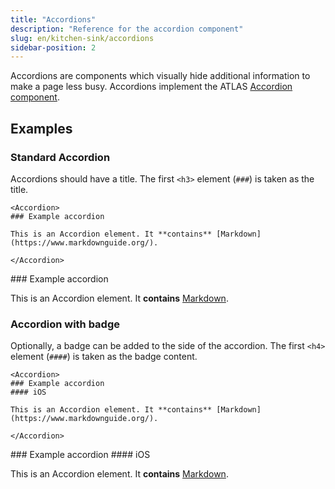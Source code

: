 ```yaml
---
title: "Accordions"
description: "Reference for the accordion component"
slug: en/kitchen-sink/accordions
sidebar-position: 2
---
```


Accordions are components which visually hide additional information to make a page less busy. Accordions implement the ATLAS [Accordion component](https://atlas.adeven.com/docs/components/Accordion).

## Examples

### Standard Accordion

Accordions should have a title. The first `<h3>` element (`###`) is taken as the title.

```mdx "### Example accordion"
<Accordion>
### Example accordion

This is an Accordion element. It **contains** [Markdown](https://www.markdownguide.org/).

</Accordion>
```

<Accordion>
### Example accordion

This is an Accordion element. It **contains** [Markdown](https://www.markdownguide.org/).

</Accordion>

### Accordion with badge

Optionally, a badge can be added to the side of the accordion. The first `<h4>` element (`####`) is taken as the badge content.

```mdx "#### iOS"
<Accordion>
### Example accordion
#### iOS

This is an Accordion element. It **contains** [Markdown](https://www.markdownguide.org/).

</Accordion>
```

<Accordion>
### Example accordion
#### iOS

This is an Accordion element. It **contains** [Markdown](https://www.markdownguide.org/).

</Accordion>
